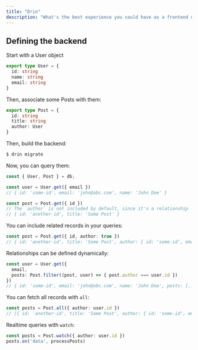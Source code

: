 ```yaml
---
title: "Drin"
description: "What's the best experience you could have as a frontend developer when dealing with the backend?"
---
```


## Defining the backend

Start with a User object

```ts
export type User = {
  id: string
  name: string
  email: string
}
```

Then, associate some Posts with them:

```ts
export type Post = {
  id: string
  title: string
  author: User
}
```

Then, build the backend:

```sh
$ drin migrate
```

Now, you can query them:

```ts
const { User, Post } = db;

const user = User.get({ email })
// { id: 'some-id', email: 'john@abc.com', name: 'John Doe' }
```

```ts
const post = Post.get({ id })
// The `author` is not included by default, since it's a relationship
// { id: 'another-id', title: 'Some Post' }
```

You can include related records in your queries:

```ts
const post = Post.get({ id, author: true })
// { id: 'another-id', title: 'Some Post', author: { id: 'some-id', email: 'john@abc.com', name: 'John Doe' }}
```

Relationships can be defined dynamically:

```ts
const user = User.get({
  email,
  posts: Post.filter((post, user) => { post.author === user.id }) 
})
// { id: 'some-id', email: 'john@abc.com', name: 'John Doe', posts: [...] }
```

You can fetch all records with `all`:

```ts
const posts = Post.all({ author: user.id })
// [{ id: 'another-id', title: 'Some Post', author: { id: 'some-id', email: 'john@abc.com', name: 'John Doe' } }]
```

Realtime queries with `watch`:

```ts
const posts = Post.watch({ author: user.id })
posts.on('data', processPosts)
```